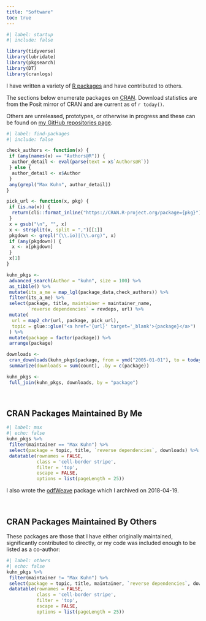 ```yaml
---
title: "Software"
toc: true
---
```


```r
#| label: startup
#| include: false

library(tidyverse)
library(lubridate)
library(pkgsearch)
library(DT)
library(cranlogs)
```

I have written a variety of [R packages](https://r-pkgs.org/) and have contributed to others. 

The sections below enumerate packages on [CRAN](https://cran.r-project.org/). Download statistics are from the Posit mirror of CRAN and are current as of `r today()`.

Others are unreleased, prototypes, or otherwise in progress and these can be found on [my GitHub repositories page](https://github.com/topepo?tab=repositories&q=&type=source&language=&sort=).

```r
#| label: find-packages
#| include: false

check_authors <- function(x) {
 if (any(names(x) == "Authors@R")) {
  author_detail <- eval(parse(text = x$`Authors@R`))
 } else {
  author_detail <- x$Author
 }
 any(grepl("Max Kuhn", author_detail))
}

pick_url <- function(x, pkg) {
 if (is.na(x)) {
  return(cli::format_inline("https://CRAN.R-project.org/package={pkg}"))
 }
 x = gsub("\n", "", x)
 x <- strsplit(x, split = ",")[[1]]
 pkgdown <- grepl("(\\.io)|(\\.org)", x)
 if (any(pkgdown)) {
  x <- x[pkgdown]
 }
 x[1]
}

kuhn_pkgs <-
 advanced_search(Author = "kuhn", size = 100) %>%
 as_tibble() %>%
 mutate(its_a_me = map_lgl(package_data,check_authors)) %>%
 filter(its_a_me) %>%
 select(package, title, maintainer = maintainer_name, 
        `reverse dependencies` = revdeps, url) %>%
 mutate(
  url = map2_chr(url, package, pick_url),
  topic = glue::glue("<a href='{url}' target='_blank'>{package}</a>")
 ) %>% 
 mutate(package = factor(package)) %>%
 arrange(package)

downloads <-
 cran_downloads(kuhn_pkgs$package, from = ymd("2005-01-01"), to = today()) %>%
 summarize(downloads = sum(count), .by = c(package))

kuhn_pkgs <- 
 full_join(kuhn_pkgs, downloads, by = "package")
```

<br>

## CRAN Packages Maintained By Me

```r
#| label: max
#| echo: false
kuhn_pkgs %>% 
 filter(maintainer == "Max Kuhn") %>% 
 select(package = topic, title, `reverse dependencies`, downloads) %>% 
 datatable(rownames = FALSE,
           class = 'cell-border stripe',
           filter = 'top',
           escape = FALSE,
           options = list(pageLength = 25))
```


I also wrote the [odfWeave](https://cran.r-project.org/web/packages/odfWeave/index.html) package which I archived on 2018-04-19.

<br>

## CRAN Packages Maintained By Others

These packages are those that I have either originally maintained, significantly contributed to directly, or my code was included enough to be listed as a co-author: 

```r
#| label: others
#| echo: false
kuhn_pkgs %>% 
 filter(maintainer != "Max Kuhn") %>% 
 select(package = topic, title, maintainer, `reverse dependencies`, downloads) %>% 
 datatable(rownames = FALSE,
           class = 'cell-border stripe',
           filter = 'top',
           escape = FALSE,
           options = list(pageLength = 25))
```
